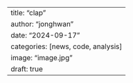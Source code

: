 ---
title: "clap"
author: "jonghwan"
date: "2024-09-17"
categories: [news, code, analysis]
image: "image.jpg"
draft: true
---